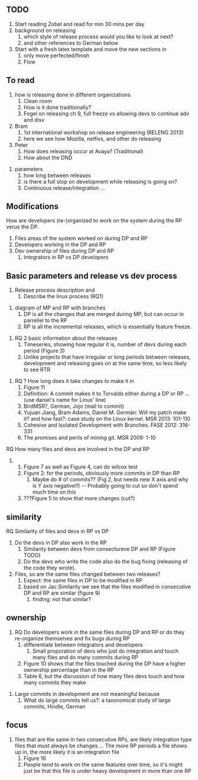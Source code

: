 ==TODO==

# Start reading Zobel and read for min 30 mins per day
# background on releasing
## which style of release process would you like to look at next?
## and other references to German below
# Start with a fresh latex template and move the new sections in 
## only move perfected/finish
## Flow


==To read==

# how is releasing done in different organizations
## Clean room
## How is it done traditionally?
## Fogel on releasing ch 9, full freeze vs allowing devs to continue adv and disv
# Bram 
## 1st international workshop on release engineering (RELENG 2013)
## here we see how Mozilla, netfixs, and other do releasing
#Peter
## How does releasing occur at Avaya? (Traditional)
## How about the DND

# parameters
## how long between releases
## is there a full stop on development while releasing is going on?
## Continuous release/integration ...

==Modifications==

How are developers (re-)organized to work on the system during the RP verus the DP.
# Files areas of the system worked on during DP and RP
# Developers working in the DP and RP
# Dev ownership of files during DP and RP
## Integrators in RP vs DP developers


==Basic parameters and release vs dev process==
# Release process description and 
## Describe the linux process (RQ1)

# diagram of MP and RP with branches
## DP is all the changes that are merged during MP, but can occur in parrellel to the RP 
## RP is all the incremental releases, which is essentially feature freeze.

# RQ 2 basic information about the releases
## Timeseries, showing how regular it is, number of devs during each period (Figure 3)
## Unlike projects that have irregular or long periods between releases, development and releasing goes on at the same time, so less likely to see RTR

# RQ ? How long does it take changes to make it in
## Figure 11
## Definition: A commit makes it to Torvalds either during a DP or RP ... (use daniel's name for Linus' line)
## BirdMSR?, German, Jojo (mail to commit)
## Yujuan Jiang, Bram Adams, Daniel M. Germán: Will my patch make it? and how fast?: case study on the Linux kernel. MSR 2013: 101-110
## Cohesive and Isolated Development with Branches. FASE 2012: 316-331
## The promises and perils of mining git. MSR 2009: 1-10

RQ How many files and devs are involved in the DP and RP
## Figure 7 as well as Figure 4, can do wilcox test
## Figure 2: for the periods, obviously more commits in DP than RP
### Maybe do # of commits?? (Fig 2, but needs new X axis and why is Y axis negative!!) -- Probably going to cut so don't spend much time on this
## ???Figure 5 to show that more changes (cut?) 


== similarity ==

RQ Similarity of files and devs in RP vs DP
# Do the devs in DP also work in the RP
## Similarity between devs from consectureve DP and RP (Figure TODO)
## Do the devs who write the code also do the bug fixing (releasing of the code they wrote).
# Files, so are the same files changed between two releases?
## Expect: the same files in DP to be modified in RP
## based on Jac Similarity we see that the files modified in consecutive DP and RP are similar (figure 9)
### finding: not that similar? 

== ownership ==

# RQ Do developers work in the same files during DP and RP or do they re-organize themselves and fix bugs during RP
## differentiate between integrators and developers
### Small proporation of devs who just do integration and touch many files and do many commits during RP
## Figure 10 shows that the files touched during the DP have a higher ownership percentage than in the RP
## Table 6, but the discussion of how many files devs touch and how many commits they make

# Large commits in development are not meaningful because
## What do large commits tell us?: a taxonomical study of large commits, Hindle, German

== focus ==
# files that are the same in two consecutive RPs, are likely integration type files that must always be changes ... The more RP periods a file shows up in, the more likely it is an integration file
## Figure 16
## People tend to work on the same features over time, so it's might just be that this file is under heavy development in more than one RP



